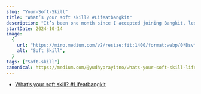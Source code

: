 ```yaml
---
slug: "Your-Soft-Skill"
title: "What’s your soft skill? #Lifeatbangkit"
description: "It’s been one month since I accepted joining Bangkit, led by Google, Tokopedia, and Traveloka. In one month, we had 2 ILT-Soft Skill Sessions, which are like webinars."
startDate: 2024-10-14
image:
  {
    url: "https://miro.medium.com/v2/resize:fit:1400/format:webp/0*DsvYnM0hTlt9wFuv.jpg",
    alt: "Soft Skill",
  }
tags: ["Soft-skill"]
canonical: https://medium.com/@yudhyprayitno/whats-your-soft-skill-life-at-bangkit-c56b0dde112c
---
```


- [What’s your soft skill? #Lifeatbangkit](https://medium.com/@yudhyprayitno/whats-your-soft-skill-life-at-bangkit-c56b0dde112c)

